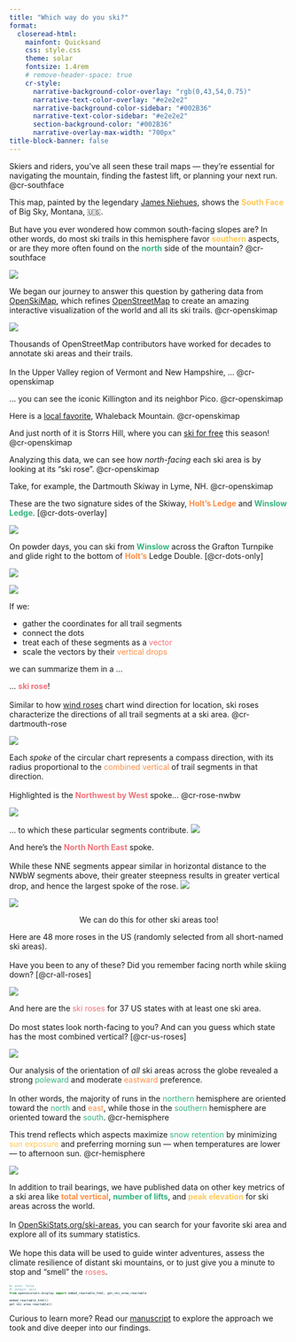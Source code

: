 ```yaml
---
title: "Which way do you ski?"
format: 
  closeread-html:
    mainfont: Quicksand
    css: style.css
    theme: solar
    fontsize: 1.4rem
    # remove-header-space: true
    cr-style:
      narrative-background-color-overlay: "rgb(0,43,54,0.75)"
      narrative-text-color-overlay: "#e2e2e2"
      narrative-background-color-sidebar: "#002B36"
      narrative-text-color-sidebar: "#e2e2e2"
      section-background-color: "#002B36"
      narrative-overlay-max-width: "700px"
title-block-banner: false
---
```


::::{.cr-section}

Skiers and riders, you’ve all seen these trail maps —
they're essential for navigating the mountain, finding the fastest lift, or planning your next run.
@cr-southface

This map,
painted by the legendary [James Niehues](https://en.wikipedia.org/wiki/James_Niehues),
shows the [**South Face**]{style="color: #FFC857;"} of Big Sky, Montana, 🇺🇸.

But have you ever wondered how common south-facing slopes are?
In other words, do most ski trails in this hemisphere favor [**southern**]{style="color: #FFC857;"} aspects,
or are they more often found on the [**north**]{style="color: #36B37E;"} side of the mountain?
@cr-southface

:::{#cr-southface}
![](https://www.myskimaps.com/Ski-Maps/USA/Big-Sky-South-Face-Ski-Trail-Map-2019.jpg)
:::
::::

::::{.cr-section layout="overlay-center"}
We began our journey to answer this question by gathering data from [OpenSkiMap](https://openskimap.org/), 
which refines [OpenStreetMap](https://www.openstreetmap.org/) to create an amazing interactive visualization of the world and all its ski trails.
@cr-openskimap

:::{#cr-openskimap}
![](https://github.com/dhimmel/openskistats/raw/assets/assets/openskimap.jpg){style="border-radius: 0%;"}
:::

Thousands of OpenStreetMap contributors have worked for decades to annotate ski areas and their trails.<br><br>
In the Upper Valley region of Vermont and New Hampshire, ...
@cr-openskimap


... you can see the iconic Killington and its neighbor Pico. 
[@cr-openskimap]{scale-by="3" pan-to="97%, -57%"}

Here is a [local favorite](https://www.youtube.com/watch?v=1VbO4ZXTM4o "Mountains Not for Profit: short documentary by Teton Gravity Research in collaboration with the Indy Pass on four non-profit ski areas: Shames Mountain, Whaleback, Black Mountain of Maine, and Antelope Butte."), Whaleback Mountain.
[@cr-openskimap]{scale-by="3" pan-to="-90%, -90%"}

And just north of it is Storrs Hill, where you can [ski for free](https://www.powder.com/news/free-skiing-new-hampshire-ski-area "Lift Tix Are Now Free All Season Long at New Hampshire Ski Area") this season!
[@cr-openskimap]{scale-by="3" pan-to="-80%, -65%"}

Analyzing this data, we can see how *north-facing* each ski area is by looking at its "ski rose".
@cr-openskimap

Take, for example, the Dartmouth Skiway in Lyme, NH.
[@cr-openskimap]{scale-by="5" pan-to="-200%, 140%"}

::::

::::{.cr-section}
These are the two signature sides of the Skiway, [**Holt's Ledge**]{style="color: #FF8C42;"} and [**Winslow Ledge**]{style="color: #36B37E;"}.
[@cr-dots-overlay]


:::{#cr-dots-overlay}
![](../images/dots_overlay.png)
:::

On powder days,
you can ski from [**Winslow**]{style="color: #36B37E;"} across the Grafton Turnpike and glide right to the bottom of [**Holt's**]{style="color: #FF8C42;"} Ledge Double.
[@cr-dots-only]

:::{#cr-dots-only}
![](../images/dots_only.png)
:::

:::{#cr-segments}
![](../images/segments_plot.png)
:::

:::{focus-on="cr-segments"}
If we:

- gather the coordinates for all trail segments
- connect the dots
- treat each of these segments as a [vector]{style="color: #f07178;"}
- scale the vectors by their [vertical drops]{style="color: #FF8C42;"}

we can summarize them in a ...
:::
::::

:::::{style="--cr-narrative-sidebar-width: 3fr;"}
::::{.cr-section}
... [**ski rose**]{style="color: #f07178;"}!<br><br>
Similar to how [wind roses](https://en.wikipedia.org/wiki/Wind_rose) chart wind direction for location,
ski roses characterize the directions of all trail segments at a ski area. 
@cr-dartmouth-rose


:::{#cr-dartmouth-rose}
![](../images/dartmouth_rose.png)
:::

Each *spoke* of the circular chart represents a compass direction,
with its radius proportional to the [combined vertical]{style="color: #FF8C42;"} of trail segments in that direction.<br><br>
Highlighted is the [**Northwest by West**]{style="color: #f07178;"} spoke...
@cr-rose-nwbw


:::{#cr-rose-nwbw}
![](../images/rose_nwbw.png)
:::

:::{focus-on="cr-rose-nwbw"}
... to which these particular segments contribute.
![](../images/segments_highlight_nwbw.png)
:::

:::{focus-on="cr-rose-nne"}
And here's the [**North North East**]{style="color: #f07178;"} spoke.<br><br>
While these NNE segments appear similar in horizontal distance to the NWbW segments above, their greater steepness results in greater vertical drop, and hence the largest spoke of the rose.
![](../images/segments_highlight_nne.png)
:::

:::{#cr-rose-nne}
![](../images/rose_nne.png)
:::

::::
:::::

:::{style=text-align:center}
We can do this for other ski areas too!
:::

::::{.cr-section}

Here are 48 more roses in the US (randomly selected from all short-named ski areas).<br><br>
Have you been to any of these?
Did you remember facing north while skiing down?
[@cr-all-roses]

:::{#cr-all-roses}
![](../images/all_roses.png)
:::

And here are the [ski roses]{style="color: #f07178;"} for 37 US states with at least one ski area.<br><br>
Do most states look north-facing to you?
And can you guess which state has the most combined vertical?
[@cr-us-roses]

:::{#cr-us-roses}
![](../images/us_roses_dark.png)
:::

Our analysis of the orientation of *all* ski areas across the globe revealed a strong [poleward]{style="color: #36B37E;"} and moderate [eastward]{style="color: #FF8C42;"} preference.<br><br>
In other words, the majority of runs in the [northern]{style="color: #36B37E;"} hemisphere are oriented toward the [north]{style="color: #36B37E;"} and [east]{style="color: #FF8C42;"},
while those in the [southern]{style="color: #36B37E;"} hemisphere are oriented toward the [south]{style="color: #36B37E;"}.
[@cr-hemisphere]{scale-by="0.8"}

This trend reflects which aspects maximize [snow retention]{style="color: #36B37E;"} by minimizing [sun exposure]{style="color: #FFC857;"} and preferring morning sun --- when temperatures are lower --- to afternoon sun.
[@cr-hemisphere]{scale-by="0.8"}

:::{#cr-hemisphere}
![](../images/hemisphere.png)
:::

::::

In addition to trail bearings, we have published data on other key metrics of a ski area like [**total vertical**]{style="color: #FF8C42;"}, [**number of lifts**]{style="color: #36B37E;"}, and [**peak elevation**]{style="color: #FFC857;"} for ski areas across the world.
<br><br>
In [OpenSkiStats.org/ski-areas](/ski-areas), you can search for your favorite ski area and explore all of its summary statistics.
<br><br>
We hope this data will be used to guide winter adventures, assess the climate resilience of distant ski mountains, or to just give you a minute to stop and "smell" the [roses]{style="color: #f07178;"}.

::::{style="font-family: 'Source Sans 3'; font-size: 45%; color: #002B36"}
::: {.column-screen}
```python
#| echo: false
#| output: asis
from openskistats.display import embed_reactable_html, get_ski_area_reactable

embed_reactable_html()
get_ski_area_reactable()
```
:::
::::

Curious to learn more?
Read our [manuscript](/manuscript) to explore the approach we took and dive deeper into our findings.
